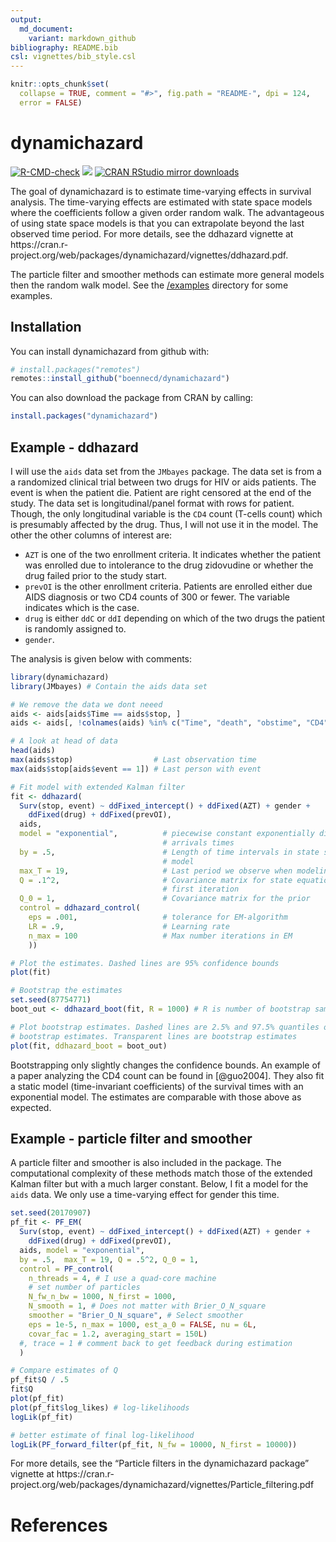 ```yaml
---
output:
  md_document:
    variant: markdown_github
bibliography: README.bib
csl: vignettes/bib_style.csl
---
```


```r
knitr::opts_chunk$set(
  collapse = TRUE, comment = "#>", fig.path = "README-", dpi = 124, 
  error = FALSE)
```

# dynamichazard

[![R-CMD-check](https://github.com/boennecd/dynamichazard/workflows/R-CMD-check/badge.svg)](https://github.com/boennecd/dynamichazard/actions)
[![](https://www.r-pkg.org/badges/version/dynamichazard)](https://www.r-pkg.org/badges/version/dynamichazard)
[![CRAN RStudio mirror downloads](http://cranlogs.r-pkg.org/badges/dynamichazard)](http://cran.rstudio.com/web/packages/dynamichazard/index.html)

The goal of dynamichazard is to estimate time-varying effects in survival analysis. The time-varying effects are estimated with state space models where the coefficients follow a given order random walk. The advantageous of using state space models is that you can extrapolate beyond the last observed time period. For more details, see the ddhazard vignette at https://cran.r-project.org/web/packages/dynamichazard/vignettes/ddhazard.pdf.

The particle filter and smoother methods can estimate more general models then the random walk model. See the [/examples](/examples) directory for some examples.

## Installation

You can install dynamichazard from github with:

```R
# install.packages("remotes")
remotes::install_github("boennecd/dynamichazard")
```

You can also download the package from CRAN by calling:

```R
install.packages("dynamichazard")
```

## Example - ddhazard
I will use the `aids` data set from the `JMbayes` package. The data set is from a a randomized clinical trial between two drugs for HIV or aids patients. The event is when the patient die. Patient are right censored at the end of the study. The data set is longitudinal/panel format with rows for patient. Though, the only longitudinal variable is the `CD4` count (T-cells count) which is presumably affected by the drug. Thus, I will not use it in the model. The other the other columns of interest are:

* `AZT` is one of the two enrollment criteria. It indicates whether the patient was enrolled due to intolerance to the drug zidovudine or whether the drug failed prior to the study start.
* `prevOI` is the other enrollment criteria. Patients are enrolled either due  AIDS diagnosis or two CD4 counts of 300 or fewer. The variable indicates which is the case.
* `drug` is either `ddC` or `ddI` depending on which of the two drugs the patient is randomly assigned to.
* `gender`.

The analysis is given below with comments:

```r
library(dynamichazard)
library(JMbayes) # Contain the aids data set

# We remove the data we dont neeed
aids <- aids[aids$Time == aids$stop, ]
aids <- aids[, !colnames(aids) %in% c("Time", "death", "obstime", "CD4")]

# A look at head of data
head(aids)
max(aids$stop)                  # Last observation time
max(aids$stop[aids$event == 1]) # Last person with event

# Fit model with extended Kalman filter
fit <- ddhazard(
  Surv(stop, event) ~ ddFixed_intercept() + ddFixed(AZT) + gender + 
    ddFixed(drug) + ddFixed(prevOI),
  aids,
  model = "exponential",          # piecewise constant exponentially distributed 
                                  # arrivals times
  by = .5,                        # Length of time intervals in state space 
                                  # model
  max_T = 19,                     # Last period we observe when modeling
  Q = .1^2,                       # Covariance matrix for state equation in 
                                  # first iteration
  Q_0 = 1,                        # Covariance matrix for the prior
  control = ddhazard_control(
    eps = .001,                   # tolerance for EM-algorithm
    LR = .9,                      # Learning rate
    n_max = 100                   # Max number iterations in EM
    ))

# Plot the estimates. Dashed lines are 95% confidence bounds
plot(fit)

# Bootstrap the estimates
set.seed(87754771)
boot_out <- ddhazard_boot(fit, R = 1000) # R is number of bootstrap samples

# Plot bootstrap estimates. Dashed lines are 2.5% and 97.5% quantiles of the 
# bootstrap estimates. Transparent lines are bootstrap estimates
plot(fit, ddhazard_boot = boot_out)
```

Bootstrapping only slightly changes the confidence bounds. An example of a paper analyzing the CD4 count can be found in [@guo2004]. They also fit a static model (time-invariant coefficients) of the survival times with an exponential model. The estimates are comparable with those above as expected.

## Example - particle filter and smoother
A particle filter and smoother is also included in the package. The computational complexity of these methods match those of the extended Kalman filter but with a much larger constant. Below, I fit a model for the `aids` data. We only use a time-varying effect for gender this time.

<!-- 
  knitr::opts_knit$set(output.dir = ".")
  knitr::load_cache("pf_fit", path = "README_cache/markdown_github/") 
-->

```r
set.seed(20170907)
pf_fit <- PF_EM(
  Surv(stop, event) ~ ddFixed_intercept() + ddFixed(AZT) + gender + 
    ddFixed(drug) + ddFixed(prevOI),
  aids, model = "exponential",
  by = .5,  max_T = 19, Q = .5^2, Q_0 = 1,
  control = PF_control(
    n_threads = 4, # I use a quad-core machine
    # set number of particles
    N_fw_n_bw = 1000, N_first = 1000,
    N_smooth = 1, # Does not matter with Brier_O_N_square
    smoother = "Brier_O_N_square", # Select smoother
    eps = 1e-5, n_max = 1000, est_a_0 = FALSE, nu = 6L, 
    covar_fac = 1.2, averaging_start = 150L)
  #, trace = 1 # comment back to get feedback during estimation
  )
```

```r
# Compare estimates of Q
pf_fit$Q / .5
fit$Q
plot(pf_fit)
plot(pf_fit$log_likes) # log-likelihoods
logLik(pf_fit)
```

```r
# better estimate of final log-likelihood
logLik(PF_forward_filter(pf_fit, N_fw = 10000, N_first = 10000))
```

For more details, see the "Particle filters in the dynamichazard package" vignette at https://cran.r-project.org/web/packages/dynamichazard/vignettes/Particle_filtering.pdf

# References
